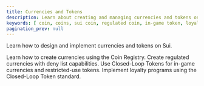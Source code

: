 ```yaml
---
title: Currencies and Tokens
description: Learn about creating and managing currencies and tokens on Sui using the Coin Registry system and `token` module, including regulated tokens, in-game currencies, and loyalty tokens.
keywords: [ coin, coins, sui coin, regulated coin, in-game token, loyalty token, token design, tokenomics, coin registry, currency registry ]
pagination_prev: null
---
```


Learn how to design and implement currencies and tokens on Sui.

<div className="card-container">
<Card title="Create Currencies and Tokens" href="/guides/developer/currency">
Learn how to create currencies using the Coin Registry.
</Card>
<Card title="Regulated Currency and Deny List" href="/guides/developer/coin/regulated">
Create regulated currencies with deny list capabilities.
</Card>
<Card title="In-Game Currency" href="/guides/developer/coin/in-game-token">
Use Closed-Loop Tokens for in-game currencies and restricted-use tokens.
</Card>
<Card title="Loyalty Tokens" href="/guides/developer/coin/loyalty">
Implement loyalty programs using the Closed-Loop Token standard.
</Card>
</div>

